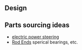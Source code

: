 ==Design==

==Parts sourcing ideas==
* [http://www.wiringlooms.com/electronic_steering.html electric power steering]
* [http://www.qa-one.com/ Rod Ends] sperical bearings, etc.